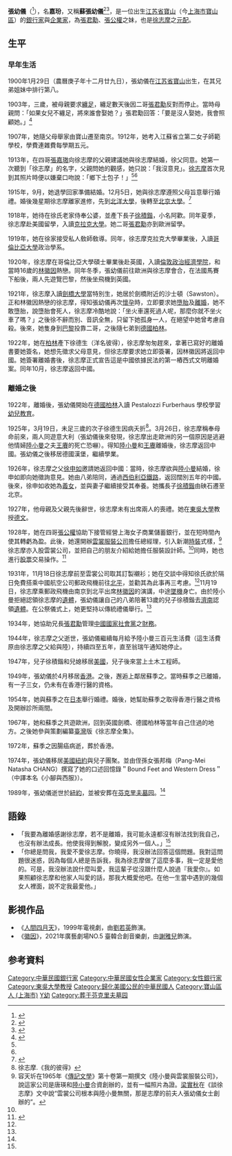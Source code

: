 {{東亞女性歷史人物
|名稱 =張幼儀
|身份 =女银行家、企业家
|國家 =
|屆數 =
|最高職務 =
|前任 = 
|繼任 = 
|畫像=[Xu Zhimo & Zhang Youyi.jpg
|說明=张幼仪（左）与徐志摩
|姓=[[張|張姓]]
|名=嘉玢
|姓名=
|字=
|官職 =
|封爵 =
|封號 =
|位號=
|位階
|御稱號 =<!--日本皇族之稱號-->
|宮號1 =<!--日本皇族之宮號-->
|宮號2 =<!--朝鮮王族之宮號-->
|封地 =
|神號 =
|尊號 =
|族裔 = 
|旗籍 =<!--清朝旗人專用-->
|氏族 =
|府邸 =
|世系 = 
|初名 =
|乳名 =<!--日本、朝鮮、琉球以外人物用-->
|幼名 =<!--日本人用-->
|兒名 =<!--朝鮮人用-->
|童名 =<!--琉球人用-->
|小字=
|號=
|法號=
|院號=
|其他名號=
|出生年=1900年1月29日
|出生地={{QING|江蘇省}}[[太倉直隸州|太倉直隸州]][[寶山縣_(上海)|宝山县]]
|婚年=1915年
|逝世年={{death date and age|1989|1|25|1900|1|29}}
|逝世地={{USA}}[[纽约州|纽约州]][[紐約市|紐約市]]
|諡號=
|墳墓=
|父親=张润之，名张祖泽
|嫡母=
|母親=
|夫={{ubl|{{marriage|[[徐志摩|徐志摩]]|1915|1922|end=d.}}|{{marriage|苏季之|1953|1972|end=w.}}}}
|婚姻名份=正室
|夫之父=徐申如
|夫之母=钱穆英
|夫之嫡母=
|夫之元配=
|夫之正室=
|夫之繼室=[[陆小曼|陆小曼]](1926年-1931年)
|夫之平妻=
|夫之側室=
|兄弟=張嘉保<Br>[[張嘉森|張嘉森]](1887年-1969年，字君劢)<Br>[[張嘉璈|張嘉璈]](1889年-1979年，字公權)<Br>張嘉鑄(字禹九) 
|姊妹=張嘉蕊，妹夫[[朱文熊|朱文熊]]
|嫡兄弟=
|嫡姊妹=
|庶兄弟=
|庶姊妹=
|同胞兄弟=
|同胞姊妹=
|異母兄弟=
|異母姊妹=
|異父兄弟=
|異父姊妹=
|繼兄弟=
|繼姊妹=
|子 = 徐积锴 (1918年-2007年)<Br>徐德生 (1922年-1925年)
|女=
|養子=
|養女=
|繼子=
|繼女=
|其他親屬 = 孫女徐稘(徐积锴之女)<Br>孫女徐放(徐积锴之女)<Br>孫女徐行(徐积锴之女)<Br>孫子徐善曾(徐积锴之子)<Br>侄子張國鼐(張嘉铸之子)<Br>侄孫女張邦梅(1965年-、張嘉铸之孫女、張國鼐之女)
|經歷 = 
|著作 =
|注釋=}}

'''張幼儀'''（{{bd|1900年|1月29日|1989年|1月25日|}}<ref>{{Cite web|url=https://www.nytimes.com/1989/01/24/obituaries/chang-yu-yi-is-dead-bank-official-was-88.html|title=Chang Yu-Yi Is Dead; Bank Official Was 88|archivedate=1989-01-24|publisher=The New York Times}}</ref>），名'''嘉玢'''，又稱'''蘇張幼儀'''<ref name=":1">{{Cite book | author = 張邦梅（Natasha Chang Pang Mei）| title = {{lang|en|Bound Feet & Western Dress: A Memoir}} | language = en| ISBN = 9780385479646 }} </ref><ref name=":2">{{Cite book | author = 張邦梅著、譚家瑜譯 | title = 小腳與西服——張幼儀與徐志摩的家變 | url = https://archive.org/details/xiaojiaoyuxifuzh0000chan_g9d8 | location = 台灣 | publisher = 智庫 | date =1996-12-05| ISBN = 9789579553667 | language = zh-hant }} </ref>，是一位出生[[江蘇省_(清)|江苏省]][[寶山縣_(上海)|寶山]]（今[[上海市|上海市]][[宝山区_(上海市)|寶山區]]）的[[銀行家|銀行家]]與[[企業家|企業家]]，為[[張君勱|張君勱]]、[[張公權|張公權]]之妹，也是[[徐志摩|徐志摩]]之[[元配|元配]]。

== 生平 ==

=== 早年生活 ===
1900年1月29日（農曆庚子年十二月廿九日），張幼儀在[[江蘇省_(清)|江苏省]][[寶山縣_(上海)|寶山]]出生，在其兄弟姐妹中排行第八。

1903年，三歲，被母親要求[[纏足|纏足]]，纏足數天後因二哥[[張君勱|張君勱]]反對而停止。當時母親問：「如果女兒不纏足，將來誰會娶她？」張君勱回答：「要是沒人娶她，我會照顧她。」<ref>{{cite book |title=Bound Feet & Western Dress |author=Pang-Mei Natasha Chang |year=1996 |publisher=Anchor Book |isbn=9780385479646 }}</ref>

1907年，她隨父母舉家由寶山遷至南京。1912年，她考入江蘇省立第二女子師範學校，學費連雜費每學期五元。

1913年，在四哥[[張嘉璈|張嘉璈]]向徐志摩的父親建議她與徐志摩結婚，徐父同意。她第一次聽到「徐志摩」的名字，父親問她的觀感，她只說：「我沒意見」。[[徐志摩|徐志摩]]首次見到其照片時便以嫌棄口吻說：「鄉下土包子！」<ref name=":1" /><ref name=":2" />

1915年，9月，她退學回家準備結婚。12月5日，她與徐志摩遵照父母旨意舉行婚禮。婚後幾星期徐志摩離家進修，先到[[北洋大學|北洋大學]]，後轉至[[北京大學|北京大學]]。<ref>{{cite book|title=《一個真實的陸小曼》|publisher=東方出版社|year=2006年6月|isbn=7-5060-2524-8|edition=2006年6月第1版|series=“美麗與哀愁”系列叢書|location=北京|pages=第111頁|language=zh-hans|chapter=第五章 婚後的辛酸|editor=劉思慧}}</ref>

1918年，她待在徐氏老家侍奉公婆，並產下長子[[徐積鍇|徐積鍇]]，小名阿歡。同年夏季，徐志摩赴美國留學，入讀[[克拉克大學|克拉克大學]]。她二哥[[張君勱|張君勱]]亦到歐洲留學。

1919年，她在徐家接受私人敎師敎導。同年，徐志摩克拉克大學畢業後，入讀[[哥倫比亞大學|哥倫比亞大學]]政治學系。

1920年，徐志摩在哥倫比亞大學碩士畢業後赴英國，入讀[[倫敦政治經濟學院|倫敦政治經濟學院]]，和當時16歲的[[林徽因|林徽因]]熱戀。同年冬季，張幼儀前往歐洲與徐志摩會合，在法國馬賽下船後，兩人先遊覽巴黎，然後坐飛機到英國。

1921年，徐志摩入讀[[劍橋大學|劍橋大學]]當特別生，她居於劍橋附近的沙士頓（Sawston）。正和林徽因熱戀的徐志摩，得知張幼儀再次[[懷孕|懷孕]]時，立即要求她[[墮胎|墮胎]]及[[離婚|離婚]]，她不敢墮胎，說墮胎會死人，徐志摩冷酷地說：「坐火車還死過人呢，那麼你就不坐火車了嗎？」之後徐不辭而別、音訊全無，只留下她孤身一人，在絕望中她曾考慮自殺。後來，她隻身到[[巴黎|巴黎]]投靠二哥，之後隨七弟到[[德國|德國]][[柏林|柏林]]。

1922年，她在[[柏林|柏林]]產下徐德生（洋名彼得），徐志摩匆匆趕來，拿著已寫好的離婚書要她簽名，她想先徵求父母意見，但徐志摩要求她立即簽署，因林徽因將返回中國。她簽署離婚書後，徐志摩正式宣告這是中國依據民法的第一樁西式文明離婚案。同年10月，徐志摩返回中國。

=== 離婚之後 ===
1922年，離婚後，張幼儀開始在[[德國|德國]][[柏林|柏林]]入讀 Pestalozzi Furberhaus 學校學習[[幼兒教育|幼兒教育]]。

1925年，3月19日，未足三歲的次子徐德生因病夭折<ref>徐志摩.《我的彼得》</ref>。3月26日，徐志摩稱奉母命前來，兩人同遊意大利（張幼儀後來發現，徐志摩出走歐洲的另一個原因是逃避他情婦[[陸小曼|陸小曼]]之夫[[王賡|王賡]]的死亡恐嚇）。得知[[陸小曼|陸小曼]]和[[王賡|王賡]]離婚後，徐志摩返回中國。張幼儀之後移居德國漢堡，繼續學業。

1926年，徐志摩之父[[徐申如|徐申如]]邀請她返回中國：當時，徐志摩欲與[[陸小曼|陸小曼]]結婚，徐申如即向她徵詢意見。她由八弟陪同，通過[[西伯利亞鐵路|西伯利亞鐵路]]，返回闊別五年的中國。後來，徐申如收她為[[義女|義女]]，並與妻子繼續接受其奉養。她攜長子[[徐積鍇|徐積鍇]]由硤石遷至北京。

1927年，他母親及父親先後辭世，徐志摩未有出席兩人的喪禮。她在[[东吴大学_(苏州)|東吳大學]]教授[[德文|德文]]。

1928年，她在四哥[[張公權|張公權]]協助下接管經營上海女子商業儲蓄銀行，並在短時間內使其轉虧為盈。此後，她還開辦[[雲裳服裝公司|雲裳服裝公司]]擔任總經理，引入新潮[[時裝|時裝]]式樣，<ref>容天圻在1965年《[[傳記文學|傳記文學]]》第十卷第一期撰文《陸小曼與雲裳服裝公司》，說這家公司是唐瑛和[[陸小曼|陸小曼]]合資創辦的，並有一幅照片為證。[[梁實秋|梁實秋]]在《談徐志摩》文中說“雲裳公司根本與陸小曼無關，那是志摩的前夫人張幼儀女士創辦的”。</ref>徐志摩亦入股雲裳公司，並把自己的朋友介紹給她擔任服裝設計師。<ref name=":0" />同時，她也進行[[股票|股票]]交易操作。<ref name=":0">{{Cite news|url=|title=《靈魂有香氣的女子》|last=李筱懿|first=|date=|work=|newspaper=楓書坊|accessdate=2017-03-07|language=zh-tw}}</ref>

1931年，11月18日徐志摩前至雲裳公司取其訂製襯衫；她在交談中得知徐氏欲於隔日免費搭乘中國航空公司郵政飛機前往[[北平|北平]]，並勸其為此事再三考慮。<ref name=":0" />11月19日，徐志摩乘郵政飛機由南京到北平出席[[林徽因|林徽因]]的演講，中途[[濟南號空難|墜機]]身亡。由於陸小曼拒絕認領徐志摩的[[遺體|遺體]]，張幼儀讓自己的八弟陪著13歲的兒子徐積鍇去[[濟南|濟南]]認領[[遺體|遺體]]。在公祭儀式上，她更堅持以傳統禮儀舉行。<ref name=":0" />

1934年，她協助兄長[[張君勱|張君勱]]管理[[中國國家社會黨|中國國家社會黨]]之[[財務|財務]]。

1944年，徐志摩之父逝世，張幼儀繼續每月給予陸小曼三百元生活費（這生活費原由徐志摩之父給與陸），持續四至五年，直至翁瑞午通知她停止。

1947年，兒子徐積鍇和兒媳移居[[美國|美國]]，兒子後來當上土木工程師。

1949年，張幼儀於4月移居[[香港|香港]]。之後，邂逅上鄰居蘇季之。當時蘇季之已離婚，有一子三女，仍未有在香港行醫的資格。

1954年，她與蘇季之在[[日本|日本]]舉行婚禮。婚後，她幫助蘇季之取得香港行醫之資格及開辦診所兩間。

1967年，她和蘇季之共遊歐洲，回到英國劍橋、德國柏林等當年自己住過的地方。之後她參與策劃編纂[[臺灣|臺灣]]版《徐志摩全集》。

1972年，蘇季之因腸癌病逝，葬於香港。

1974年，張幼儀移居[[美國|美國]][[紐約|紐約]]與兒子團聚。並由侄孫女張邦梅（Pang-Mei Natasha CHANG）撰寫了她的口述回憶錄＂Bound Feet and Western Dress＂（中譯本名《小腳與西服》）。

1989年，張幼儀逝世於[[紐約|紐約]]，並被安葬在[[芬克里夫墓园|芬克里夫墓园]]。<ref name=":0" />

== 語錄 ==
* 「我要為離婚感謝徐志摩，若不是離婚，我可能永遠都沒有辦法找到我自己，也沒有辦法成長。他使我得到解脫，變成另外一個人。」<ref name=":0" />
* 「你總是問我，我愛不愛徐志摩。你曉得，我沒辦法回答這個問題。我對這問題很迷惑，因為每個人總是告訴我，我為徐志摩做了這麼多事，我一定是愛他的。可是，我沒辦法說什麼叫愛，我這輩子從沒跟什麼人說過『我愛你』。如果照顧徐志摩和他家人叫愛的話，那我大概愛他吧。在他一生當中遇到的幾個女人裡面，說不定我最愛他。」

==影視作品==
*《[[人間四月天|人間四月天]]》，1999年電視劇，由[[劉若英|劉若英]]飾演。
*《[[徽因|徽因]]》，2021年廣藝劇場NO.5 臺韓合創音樂劇，由[[謝雅兒|謝雅兒]]飾演。

== 参考資料 ==
{{reflist}}

{{DEFAULTSORT:Zhang張}}
[[Category:中華民國銀行家|Category:中華民國銀行家]]
[[Category:中華民國女性企業家|Category:中華民國女性企業家]]
[[Category:女性銀行家|Category:女性銀行家]]
[[Category:東吳大學教授|Category:東吳大學教授]]
[[Category:歸化美國公民的中華民國人|Category:歸化美國公民的中華民國人]]
[[Category:寶山區人_(上海市)|Category:寶山區人 (上海市)]]
[[Category:張姓|Y幼]]
[[Category:葬于芬克里夫墓园|Category:葬于芬克里夫墓园]]